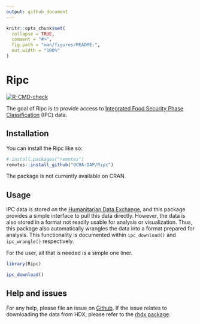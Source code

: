 ```yaml
---
output: github_document
---
```


<!-- README.md is generated from README.Rmd. Please edit that file -->

```r
knitr::opts_chunk$set(
  collapse = TRUE,
  comment = "#>",
  fig.path = "man/figures/README-",
  out.width = "100%"
)
```

# Ripc

<!-- badges: start -->
[![R-CMD-check](https://github.com/OCHA-DAP/Ripc/actions/workflows/R-CMD-check.yaml/badge.svg)](https://github.com/OCHA-DAP/Ripc/actions/workflows/R-CMD-check.yaml)
<!-- badges: end -->

The goal of Ripc is to provide access to [Integrated Food Security Phase
Classification](https://www.ipcinfo.org) (IPC) data. 

## Installation

You can install the Ripc like so:

``` r
# install.packages("remotes")
remotes::install_github("OCHA-DAP/Ripc")
```

The package is not currently available on CRAN.

## Usage

IPC data is stored on the [Humanitarian Data Exchange](https://data.humdata.org/dataset/ipc-country-data), and this package
provides a simple interface to pull this data directly. However, the data is
also stored in a format not readily usable for analysis or visualization. Thus,
this package also automatically wrangles the data into a format prepared for
analysis. This functionality is documented within `ipc_download()` and
`ipc_wrangle()` respectively.

For the user, all that is needed is a simple one liner.

```r
library(Ripc)

ipc_download()
```

## Help and issues

For any help, please file an issue on
[Github](https://github.com/OCHA-DAP/Ripc/issues). If the issue relates to
downloading the data from HDX, please refer to the [rhdx package](https://github.com/dickoa/rhdx).

